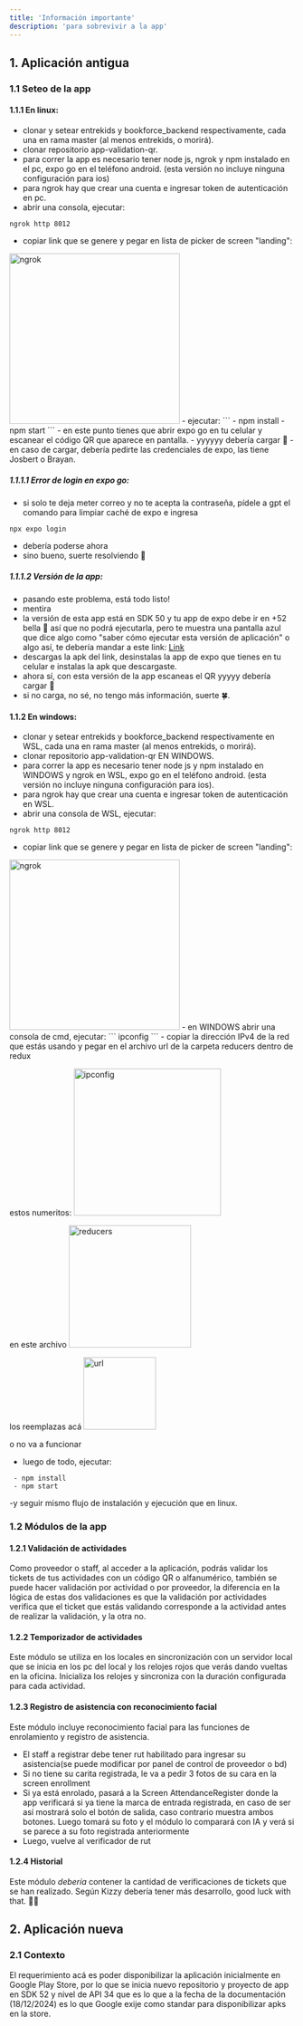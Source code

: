 ```yaml
---
title: 'Información importante'
description: 'para sobrevivir a la app'
---
```


## 1. Aplicación antigua
### 1.1 Seteo de la app

#### 1.1.1 En linux:

- clonar y setear entrekids y bookforce_backend respectivamente, cada una en rama master (al menos entrekids, o morirá).
- clonar repositorio app-validation-qr.
- para correr la app es necesario tener node js, ngrok y npm instalado en el pc, expo go en el teléfono android. (esta versión no incluye ninguna configuración para ios)
- para ngrok hay que crear una cuenta e ingresar token de autenticación en pc.
- abrir una consola, ejecutar:
```
ngrok http 8012
```
- copiar link que se genere y pegar en lista de picker de screen "landing":
<img height="301" src="/images/ngrok.jpg"  alt="ngrok"/>
- ejecutar:
```
 - npm install 
 - npm start 
```
- en este punto tienes que abrir expo go en tu celular y escanear el código QR que aparece en pantalla.
- yyyyyy debería cargar 🙂
- en caso de cargar, debería pedirte las credenciales de expo, las tiene Josbert o Brayan.

##### 1.1.1.1 Error de login en expo go:
- si solo te deja meter correo y no te acepta la contraseña, pídele a gpt el comando para limpiar caché de expo e ingresa 
```
npx expo login
```
- debería poderse ahora
- sino bueno, suerte resolviendo 🫡
##### 1.1.1.2 Versión de la app:
- pasando este problema, está todo listo!
- mentira
- la versión de esta app está en SDK 50 y tu app de expo debe ir en +52 bella 💅 así que no podrá ejecutarla, pero te muestra una pantalla azul que dice algo como "saber cómo ejecutar esta versión de aplicación" o algo así, te debería mandar a este link:
[Link](/content/expo.dev/go?sdkVersion=50&platform=android&device=true)
- descargas la apk del link, desinstalas la app de expo que tienes en tu celular e instalas la apk que descargaste.
- ahora sí, con esta versión de la app escaneas el QR yyyyy debería cargar 🙂
- si no carga, no sé, no tengo más información, suerte 🍀.

#### 1.1.2 En windows:
- clonar y setear entrekids y bookforce_backend respectivamente en WSL, cada una en rama master (al menos entrekids, o morirá).
- clonar repositorio app-validation-qr EN WINDOWS.
- para correr la app es necesario tener node js y npm instalado en WINDOWS y ngrok en WSL, expo go en el teléfono android. (esta versión no incluye ninguna configuración para ios).
- para ngrok hay que crear una cuenta e ingresar token de autenticación en WSL.
- abrir una consola de WSL, ejecutar:
```
ngrok http 8012
```
- copiar link que se genere y pegar en lista de picker de screen "landing":
<img height="301" src="../images/ngrok.jpg"  alt="ngrok"/>
- en WINDOWS abrir una consola de cmd, ejecutar:
```
 ipconfig
```
- copiar la dirección IPv4 de la red que estás usando y pegar en el archivo url de la carpeta reducers dentro de redux

estos numeritos:
<img height="260" src=" /images/ipconfig.jpg"  alt="ipconfig"/>

en este archivo
<img height="216" src=" /images/reducers.jpg"  alt="reducers"/>

los reemplazas acá
<img height="128" src=" /images/url.jpg"  alt="url"/>

o no va a funcionar
- luego de todo, ejecutar:
```
 - npm install
 - npm start
```
-y seguir mismo flujo de instalación y ejecución que en linux.

### 1.2 Módulos de la app

#### 1.2.1 Validación de actividades

Como proveedor o staff, al acceder a la aplicación, podrás validar los tickets de tus actividades con un código QR o alfanumérico, también se puede hacer validación por actividad o por proveedor, 
la diferencia en la lógica de estas dos validaciones es que la validación por actividades verifica que el ticket que estás validando corresponde a la actividad  antes de realizar la validación, 
y la otra no.

#### 1.2.2 Temporizador de actividades

Este módulo se utiliza en los locales en sincronización con un servidor local que se inicia en los pc del local y los relojes rojos que verás dando vueltas en la oficina.
Inicializa los relojes y sincroniza con la duración configurada para cada actividad.

#### 1.2.3 Registro de asistencia con reconocimiento facial

Este módulo incluye reconocimiento facial para las funciones de enrolamiento y registro de asistencia. 

- El staff a registrar debe tener rut habilitado para ingresar su asistencia(se puede modificar por panel de control de proveedor o bd)
- Si no tiene su carita registrada, le va a pedir 3 fotos de su cara en la screen enrollment
- Si ya está enrolado, pasará a la Screen AttendanceRegister donde la app verificará si ya tiene la marca de entrada registrada, en caso de ser así mostrará solo el botón de salida, caso contrario muestra ambos botones. Luego tomará su foto y el módulo lo comparará con IA y verá si se parece a su foto registrada anteriormente
- Luego, vuelve al verificador de rut

#### 1.2.4 Historial 

Este módulo *debería* contener la cantidad de verificaciones de tickets que se han realizado. Según Kizzy debería tener más desarrollo, good luck with that. 😶‍🌫️

## 2. Aplicación nueva

### 2.1 Contexto

El requerimiento acá es poder disponibilizar la aplicación inicialmente en Google Play Store, por lo que se inicia nuevo repositorio
y proyecto de app en SDK 52 y nivel de API 34 que es lo que a la fecha de la documentación (18/12/2024) es lo que Google exije como standar 
para disponibilizar apks en la store.
